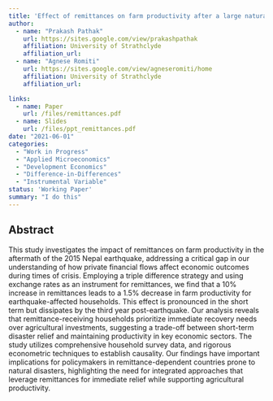 ```yaml
---
title: 'Effect of remittances on farm productivity after a large natural disaster'
author:
  - name: "Prakash Pathak"
    url: https://sites.google.com/view/prakashpathak
    affiliation: University of Strathclyde
    affiliation_url: 
  - name: "Agnese Romiti"
    url: https://sites.google.com/view/agneseromiti/home
    affiliation: University of Strathclyde
    affiliation_url: 

links:
  - name: Paper
    url: /files/remittances.pdf
  - name: Slides
    url: /files/ppt_remittances.pdf
date: "2021-06-01"
categories:
  - "Work in Progress"
  - "Applied Microeconomics"
  - "Development Economics"
  - "Difference-in-Differences"
  - "Instrumental Variable"
status: 'Working Paper'
summary: "I do this"
---
```


## Abstract

This study investigates the impact of remittances on farm productivity in the aftermath of the 2015 Nepal 
earthquake, addressing a critical gap in our understanding of how private financial flows affect economic outcomes
     during times of crisis. Employing a triple difference strategy and using exchange rates as an instrument for 
     remittances, we find that a 10\% increase in remittances leads to a 1.5\% decrease in farm productivity 
     for earthquake-affected households. This effect is pronounced in the short term but dissipates by the third 
     year post-earthquake. Our analysis reveals that remittance-receiving households prioritize immediate recovery 
     needs over agricultural investments, suggesting a trade-off between short-term disaster relief and maintaining 
     productivity in key economic sectors. The study utilizes comprehensive household survey data, and rigorous 
     econometric techniques to establish causality. Our findings 
     have important implications for policymakers in remittance-dependent countries prone to natural disasters, 
     highlighting the need for integrated approaches that leverage remittances for immediate relief while supporting
      agricultural productivity.




